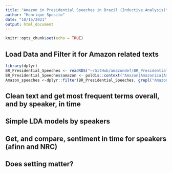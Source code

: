 ```yaml
---
title: "Amazon in Presidential Speeches in Brazil (Inductive Analysis)"
author: "Henrique Sposito"
date: "10/15/2021"
output: html_document
---
```


```r
knitr::opts_chunk$set(echo = TRUE)
```

## Load Data and Filter it for Amazon related texts

```r
library(dplyr)
BR_Presidential_Speeches <- readRDS("~/GitHub/amazondef/BR_Presidential_Speeches.Rds")
BR_Presidential_Speeches$amazon <- poldis::context("Amazon|Amazonica|Amazonia|Amazonas", var = BR_Presidential_Speeches$text, level = "sentences")
Amazon_speeches <-dplyr::filter(BR_Presidential_Speeches, grepl("Amazon|Amazonica|Amazonia|Amazonas", text))
```


## Clean text and get most frequent terms overall, and by speaker, in time

## Simple LDA models by speakers

## Get, and compare, sentiment in time for speakers (afinn and NRC)

## Does setting matter?
